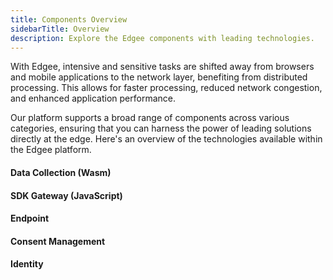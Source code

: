 ```yaml
---
title: Components Overview
sidebarTitle: Overview
description: Explore the Edgee components with leading technologies.
---
```



<EdgeeSdk />
With Edgee, intensive and sensitive tasks are shifted away from browsers and mobile
applications to the network layer, benefiting from distributed processing. This allows for faster
processing, reduced network congestion, and enhanced application performance.

Our platform supports a broad range of components across various categories, ensuring that you can harness the power of leading solutions
directly at the edge. Here's an overview of the technologies available within the Edgee platform.

#### Data Collection (Wasm)

<DataCollectionCatalog />

#### SDK Gateway (JavaScript)

<SdkGatewayCatalog />

#### Endpoint

<EndpointCatalog />

#### Consent Management

<ConsentManagementCatalog />

#### Identity

<IdentityCatalog />


